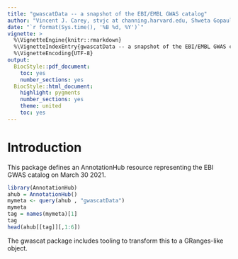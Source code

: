 ```yaml
---
title: "gwascatData -- a snapshot of the EBI/EMBL GWAS catalog"
author: "Vincent J. Carey, stvjc at channing.harvard.edu, Shweta Gopaulakrishnan reshg at channing.harvard.edu"
date: "`r format(Sys.time(), '%B %d, %Y')`"
vignette: >
  %\VignetteEngine{knitr::rmarkdown}
  %\VignetteIndexEntry{gwascatData -- a snapshot of the EBI/EMBL GWAS catalog}
  %\VignetteEncoding{UTF-8}
output:
  BiocStyle::pdf_document:
    toc: yes
    number_sections: yes
  BiocStyle::html_document:
    highlight: pygments
    number_sections: yes
    theme: united
    toc: yes
---
```


# Introduction

This package defines an AnnotationHub resource
representing the EBI GWAS catalog on March 30 2021.

```r
library(AnnotationHub)
ahub = AnnotationHub()
mymeta <- query(ahub , "gwascatData")
mymeta
tag = names(mymeta)[1] 
tag
head(ahub[[tag]][,1:6])
```

The gwascat package includes tooling to transform
this to a GRanges-like object.


